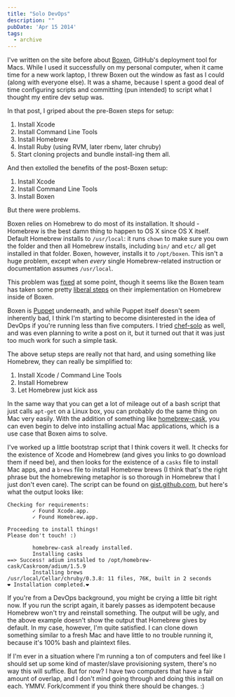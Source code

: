 ```yaml
---
title: "Solo DevOps"
description: ""
pubDate: 'Apr 15 2014'
tags:
  - archive
---
```



I've written on the site before about [Boxen](/boxen), GitHub's deployment tool for Macs. While I used it successfully on my personal computer, when it came time for a new work laptop, I threw Boxen out the window as fast as I could (along with everyone else). It was a shame, because I spent a good deal of time configuring scripts and committing (pun intended) to script what I thought my entire dev setup was.

In that post, I griped about the pre-Boxen steps for setup:

1. Install Xcode
2. Install Command Line Tools
3. Install Homebrew
4. Install Ruby (using RVM, later rbenv, later chruby)
5. Start cloning projects and bundle install-ing them all.

And then extolled the benefits of the post-Boxen setup:

1. Install Xcode
2. Install Command Line Tools
3. Install Boxen

But there were problems.

Boxen relies on Homebrew to do most of its installation. It should - Homebrew is the best damn thing to happen to OS X since OS X itself. Default Homebrew installs to `/usr/local`: it runs `chown` to make sure you own the folder and then all Homebrew installs, including `bin/` and `etc/` all get installed in that folder. Boxen, however, installs it to `/opt/boxen`. This isn't a huge problem, except when *every* single Homebrew-related instruction or documentation assumes `/usr/local`.

This problem was [fixed](https://github.com/boxen/puppet-boxen/issues/20) at some point, though it seems like the Boxen team has taken some pretty [liberal steps](https://github.com/boxen/puppet-homebrew/issues/8) on their implementation on Homebrew inside of Boxen.

Boxen is [Puppet](http://puppetlabs.com/puppet/what-is-puppet) underneath, and while Puppet itself doesn't seem inherently bad, I think I'm starting to become disinterested in the idea of DevOps if you're running less than five computers. I tried [chef-solo](http://docs.opscode.com/chef_solo.html) as well, and was even planning to write a post on it, but it turned out that it was just too much work for such a simple task.

The above setup steps are really not that hard, and using something like Homebrew, they can really be simplified to:

1. Install Xcode / Command Line Tools
2. Install Homebrew
3. Let Homebrew just kick ass

In the same way that you can get a lot of mileage out of a bash script that just calls `apt-get` on a Linux box, you can probably do the same thing on Mac very easily. With the addition of something like [homebrew-cask](https://github.com/phinze/homebrew-cask), you can even begin to delve into installing actual Mac applications, which is a use case that Boxen aims to solve.

I've worked up a little bootstrap script that I think covers it well. It checks for the existence of Xcode and Homebrew (and gives you links to go download them if need be), and then looks for the existence of a `casks` file to install Mac apps, and a `brews` file to install Homebrew brews (I think that's the right phrase but the homebrewing metaphor is so thorough in Homebrew that I just don't even care). The script can be found on [gist.github.com](https://gist.github.com/imkmf/10764031), but here's what the output looks like:

    Checking for requirements:
            ✓ Found Xcode.app.
            ✓ Found Homebrew.app.

    Proceeding to install things!
    Please don't touch! :)

            homebrew-cask already installed.
            Installing casks
    ==> Success! adium installed to /opt/homebrew-cask/Caskroom/adium/1.5.9
            Installing brews
    /usr/local/Cellar/chruby/0.3.8: 11 files, 76K, built in 2 seconds
    ❤ Installation completed.❤

If you're from a DevOps background, you might be crying a little bit right now. If you run the script again, it barely passes as idempotent because Homebrew won't try and reinstall something. The output will be ugly, and the above example doesn't show the output that Homebrew gives by default. In my case, however, I'm quite satisfied. I can clone down something similar to a fresh Mac and have little to no trouble running it, because it's 100% bash and plaintext files.

If I'm ever in a situation where I'm running a ton of computers and feel like I should set up some kind of master/slave provisioning system, there's no way this will suffice. But for now? I have two computers that have a fair amount of overlap, and I don't mind going through and doing this install on each. YMMV. Fork/comment if you think there should be changes. :)
